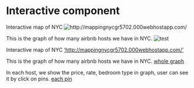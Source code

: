 
# Interactive component

Interactive map of NYC
![`http://mappingnycgr5702.000webhostapp.com/`](http://mappingnycgr5702.000webhostapp.com/){target="_blank"}

This is the graph of how many airbnb hosts we have in NYC.
![test](NYCAirbnb/data/WechatIMG180.jpeg)

Interactive map of NYC
['http://mappingnycgr5702.000webhostapp.com/'](http://mappingnycgr5702.000webhostapp.com/){target="_blank"}

This is the graph of how many airbnb hosts we have in NYC.
[whole graph](NYCAirbnb/data/WechatIMG180.jpeg)

In each host, we show the price, rate, bedroom type in graph, user can see it by click on pins.
[each pin](https://github.com/Jinyanlyu/NYCAirbnb/blob/New/data/WechatIMG181.jpeg)

